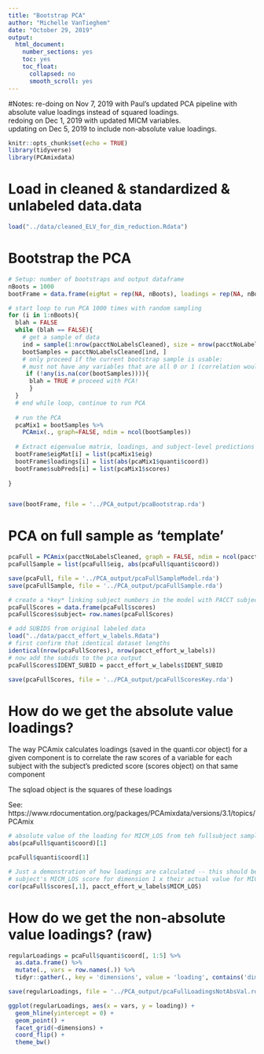```yaml
---
title: "Bootstrap PCA"
author: "Michelle VanTieghem"
date: "October 29, 2019"
output:
  html_document:
    number_sections: yes
    toc: yes
    toc_float:
      collapsed: no
      smooth_scroll: yes
---
```


#Notes:
re-doing on Nov 7, 2019 with Paul's updated PCA pipeline with absolute value loadings instead of squared loadings. \
redoing on Dec 1, 2019 with updated MICM variables. \
updating on Dec 5, 2019 to include non-absolute value loadings.


```r
knitr::opts_chunk$set(echo = TRUE)
library(tidyverse)
library(PCAmixdata)
```

# Load in cleaned & standardized & unlabeled data.data

```r
load("../data/cleaned_ELV_for_dim_reduction.Rdata")
```

# Bootstrap the PCA

```r
# Setup: number of bootstraps and output dataframe
nBoots = 1000
bootFrame = data.frame(eigMat = rep(NA, nBoots), loadings = rep(NA, nBoots))

# start loop to run PCA 1000 times with random sampling
for (i in 1:nBoots){
  blah = FALSE
  while (blah == FALSE){
    # get a sample of data
    ind = sample(1:nrow(pacctNoLabelsCleaned), size = nrow(pacctNoLabelsCleaned), replace = TRUE)
    bootSamples = pacctNoLabelsCleaned[ind, ]
    # only proceed if the current bootstrap sample is usable: 
    # must not have any variables that are all 0 or 1 (correlation would be NA)
     if (!any(is.na(cor(bootSamples)))){
      blah = TRUE # proceed with PCA!
      }
  } 
  # end while loop, continue to run PCA
  
  # run the PCA
  pcaMix1 = bootSamples %>%
    PCAmix(., graph=FALSE, ndim = ncol(bootSamples))
  
  # Extract eigenvalue matrix, loadings, and subject-level predictions
  bootFrame$eigMat[i] = list(pcaMix1$eig)
  bootFrame$loadings[i] = list(abs(pcaMix1$quanti$coord))
  bootFrame$subPreds[i] = list(pcaMix1$scores)
  
}


save(bootFrame, file = '../PCA_output/pcaBootstrap.rda')
```

# PCA on full sample as 'template'

```r
pcaFull = PCAmix(pacctNoLabelsCleaned, graph = FALSE, ndim = ncol(pacctNoLabelsCleaned))
pcaFullSample = list(pcaFull$eig, abs(pcaFull$quanti$coord))

save(pcaFull, file = '../PCA_output/pcaFullSampleModel.rda')
save(pcaFullSample, file = '../PCA_output/pcaFullSample.rda')

# create a *key* linking subject numbers in the model with PACCT subject numbers
pcaFullScores = data.frame(pcaFull$scores)
pcaFullScores$subject= row.names(pcaFullScores)

# add SUBIDS from original labeled data
load("../data/pacct_effort_w_labels.Rdata")
# first confirm that identical dataset lengths
identical(nrow(pcaFullScores), nrow(pacct_effort_w_labels))
# now add the subids to the pca output 
pcaFullScores$IDENT_SUBID = pacct_effort_w_labels$IDENT_SUBID

save(pcaFullScores, file = '../PCA_output/pcaFullScoresKey.rda')
```


# How do we get the absolute value loadings?
The way PCAmix calculates loadings (saved in the quanti.cor object) for a given component is to correlate the raw scores of a variable for each subject with the subject's predicted score (scores object) on that same component

The sqload object is the squares of these loadings

See: https://www.rdocumentation.org/packages/PCAmixdata/versions/3.1/topics/PCAmix
```r
# absolute value of the loading for MICM_LOS from teh fullsubject sample, for dimension 1
abs(pcaFull$quanti$coord)[1]

pcaFull$quanti$coord[1]

# Just a demonstration of how loadings are calculated -- this should be the same as cell [1,1]
# subject's MICM_LOS score for dimension 1 x their actual value for MICM_LOS
cor(pcaFull$scores[,1], pacct_effort_w_labels$MICM_LOS)
```

# How do we get the non-absolute value loadings? (raw)
```r
regularLoadings = pcaFull$quanti$coord[, 1:5] %>%
  as.data.frame() %>%
  mutate(., vars = row.names(.)) %>%
  tidyr::gather(., key = 'dimensions', value = 'loading', contains('dim'))

save(regularLoadings, file = '../PCA_output/pcaFullLoadingsNotAbsVal.rda')

ggplot(regularLoadings, aes(x = vars, y = loading)) +
  geom_hline(yintercept = 0) +
  geom_point() + 
  facet_grid(~dimensions) + 
  coord_flip() + 
  theme_bw()

```